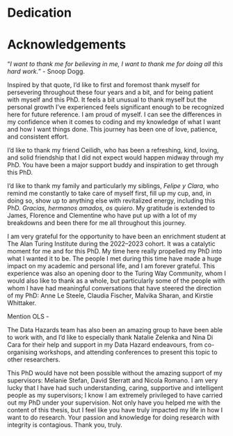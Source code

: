 # Dedication

# Acknowledgements

“_I want to thank me for believing in me, I want to thank me for doing all this hard work._" - Snoop Dogg. 

Inspired by that quote, I'd like to first and foremost thank myself for persevering throughout these four years and a bit, and for being patient with myself and this PhD. It feels a bit unusual to thank myself but the personal growth I’ve experienced feels significant enough to be recognized here for future reference. I am proud of myself. I can see the differences in my confidence when it comes to coding and my knowledge of what I want and how I want things done. This journey has been one of love, patience, and consistent effort.

I'd like to thank my friend Ceilidh, who has been a refreshing, kind, loving, and solid friendship that I did not expect would happen midway through my PhD. You have been a major support buddy and inspiration to get through this PhD.

I'd like to thank my family and particularly my siblings, _Felipe y Clara_, who remind me constantly to take care of myself first, fill up my cup, and, in doing so, show up to anything else with revitalized energy, including this PhD. _Gracias, hermanos amados, os quiero_. My gratitude is extended to James, Florence and Clementine who have put up with a lot of my breakdowns and been there for me all throughout this journey. 

I am very grateful for the opportunity to have been an enrichment student at The Alan Turing Institute during the 2022–2023 cohort. It was a catalytic moment for me and for this PhD. My time here really propelled my PhD into what I wanted it to be. The people I met during this time have made a huge impact on my academic and personal life, and I am forever grateful. This experience was also an opening door to the Turing Way Community, whom I would also like to thank as a whole, but particularly some of the people with whom I have had meaningful conversations that have steered the direction of my PhD: Anne Le Steele, Claudia Fischer, Malvika Sharan, and Kirstie Whittaker.

Mention OLS -

The Data Hazards team has also been an amazing group to have been able to work with, and I'd like to especially thank Natalie Zelenka and Nina Di Cara for their help and support in my Data Hazard endeavours, from co-organising workshops, and attending conferences to present this topic to other researchers. 

This PhD would have not been possible without the amazing support of my supervisors: Melanie Stefan, David Sterratt and Nicola Romano. I am very lucky that I have had such understanding, caring, supportive and intelligent people as my supervisors; I know I am extremely privileged to have carried out my PhD under your supervision. Not only have you helped me with the content of this thesis, but I feel like you have truly impacted my life in how I want to do research. Your passion and knowledge for doing research with integrity is contagious. Thank you, truly. 

